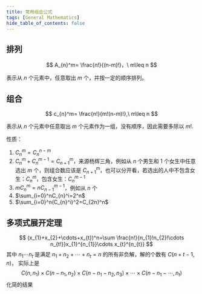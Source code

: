 ```yaml
---
title: 常用组合公式
tags: [General Mathematics]
hide_table_of_contents: false
---
```


## 排列

$$
A_{n}^m= \frac{n!}{(n-m)!}，\ m\leq n
$$

表示从 $n$ 个元素中，任意取出 $m$ 个，并按一定的顺序排列。

## 组合

$$
c_{n}^m= \frac{n!}{m!(n-m)!},\ m\leq n
$$

表示从 $n$ 个元素中任意取出 $m$ 个元素作为一组，没有顺序，因此需要多除以 $m!$.

性质：

1. $C_{n}^m=C_{n}^{n-m}$
2. $C_{n}^m+C_{n}^{m-1}=C_{n+1}^m$，来源杨辉三角，例如从 $n$ 个男生和 $1$ 个女生中任意选出 $m$ 个，则组合数应该是 $C_{n+1}^m$，也可以分开看，若选出的人中不包含女生：$C_{n}^m$，包含女生：$C_{n}^{m-1}$
3. $mC_{n}^m=nC_{n-1}^{m-1}$，例如从 $n$ 个
4. $\sum_{i=0}^nC_{n}^i=2^n$
5. $\sum_{i=0}^n(C_{n}^i)^2=C_{2n}^n$

## 多项式展开定理

$$
(x_{1}+x_{2}+\cdots+x_{t})^n=\sum \frac{n!}{n_{1}!n_{2}!\cdots n_{t!}}x_{1}^{n_{1}}\cdots x_{t}^{n_{t}}
$$
其中 $n_{1}\cdots n_{t}$ 是满足 $n_{1}+n_{2}+\cdots +n_t=n$ 的所有非负解，解的个数有 $C(n+t-1,n)$， 实际上是
$$
C(n,n_{1})\times C(n-n_{1},n_{2})\times C(n-n_{1}-n_{2}, n_{3})\times\cdots\times C(n-n_{1}-\cdots,n_{t})
$$
化简的结果